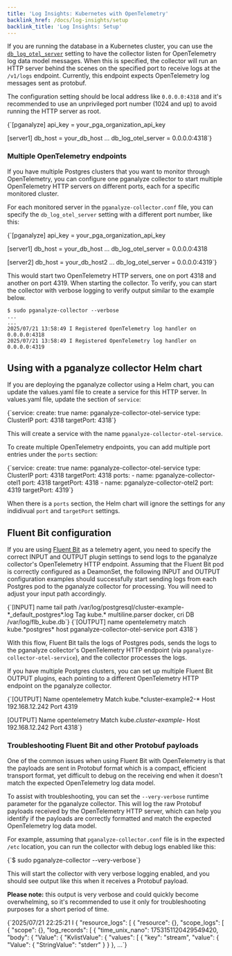 ```yaml
---
title: 'Log Insights: Kubernetes with OpenTelemetry'
backlink_href: /docs/log-insights/setup
backlink_title: 'Log Insights: Setup'
---
```


If you are running the database in a Kubernetes cluster, you can use the
[`db_log_otel_server`](/docs/collector/settings#self-managed-servers) setting to
have the collector listen for OpenTelemetry log data model messages.
When this is specified, the collector will run an HTTP server behind the scenes
on the specified port to receive logs at the `/v1/logs` endpoint. Currently, this endpoint
expects OpenTelemetry log messages sent as protobuf.

The configuration setting should be local address like `0.0.0.0:4318` and
it's recommended to use an unprivileged port number (1024 and up) to avoid
running the HTTP server as root.


<CodeBlock language="text">
{`[pganalyze]
api_key = your_pga_organization_api_key
 
[server1]
db_host = your_db_host
...
db_log_otel_server = 0.0.0.0:4318`}
</CodeBlock>

### Multiple OpenTelemetry endpoints
If you have multiple Postgres clusters that you want to monitor through OpenTelemetry, you can
configure one pganalyze collector to start multiple OpenTelemetry HTTP servers on different ports,
each for a specific monitored cluster.

For each monitored server in the `pganalyze-collector.conf` file, you can specify
the `db_log_otel_server` setting with a different port number, like this:

<CodeBlock language="text">
{`[pganalyze]
api_key = your_pga_organization_api_key
 
[server1]
db_host = your_db_host
...
db_log_otel_server = 0.0.0.0:4318
 
[server2]
db_host = your_db_host2
...
db_log_otel_server = 0.0.0.0:4319`}
</CodeBlock>

This would start two OpenTelemetry HTTP servers, one on port 4318 and another on port 4319. When
starting the collector. To verify, you can start the collector with verbose logging to verify 
output similar to the example below.

```
$ sudo pganalyze-collector --verbose
...
...
2025/07/21 13:58:49 I Registered OpenTelemetry log handler on 0.0.0.0:4318
2025/07/21 13:58:49 I Registered OpenTelemetry log handler on 0.0.0.0:4319
```


## Using with a pganalyze collector Helm chart

If you are deploying the pganalyze collector using a Helm chart, you can update
the values.yaml file to create a service for this HTTP server.
In values.yaml file, update the section of `service`:

<CodeBlock language="yaml">
{`service:
  create: true
  name: pganalyze-collector-otel-service
  type: ClusterIP
  port: 4318
  targetPort: 4318`}
</CodeBlock>

This will create a service with the name `pganalyze-collector-otel-service`.

To create multiple OpenTelemetry endpoints, you can add multiple port entries under the `ports` section:

<CodeBlock language="yaml">
{`service:
  create: true
  name: pganalyze-collector-otel-service
  type: ClusterIP
  port: 4318
  targetPort: 4318
  ports:
    - name: pganalyze-collector-otel1
      port: 4318
      targetPort: 4318
    - name: pganalyze-collector-otel2
      port: 4319
      targetPort: 4319`}
</CodeBlock>

When there is a `ports` section, the Helm chart will ignore the settings 
for any indidivual `port` and `targetPort` settings.


## Fluent Bit configuration
If you are using [Fluent Bit](https://fluentbit.io/) as a telemetry agent, you need to specify
the correct INPUT and OUTPUT plugin settings to send logs to the pganalyze collector's OpenTelemetry 
HTTP endpoint. Assuming that the Fluent Bit pod is correctly configured as a DeamonSet, the 
following INPUT and OUTPUT configuration examples should successfully start sending logs from
each Postgres pod to the pganalyze collector for processing. You will need to adjust your input
path accordingly.

<CodeBlock language="text">
{`[INPUT]
    name  tail
    path  /var/log/postgresql/cluster-example-*_default_postgres*.log
    Tag kube.*
    multiline.parser docker, cri
    DB /var/log/flb_kube.db`}
</CodeBlock>

<CodeBlock language="text">
{`[OUTPUT]
  name  opentelemetry
  match kube.*postgres*
  host  pganalyze-collector-otel-service
  port  4318`}
</CodeBlock>

With this flow, Fluent Bit tails the logs of Postgres pods, sends the logs to the
pganalyze collector's OpenTelemetry HTTP endpoint (via `pganalyze-collector-otel-service`),
and the collector processes the logs.

If you have multiple Postgres clusters, you can set up multiple Fluent Bit OUTPUT
plugins, each pointing to a different OpenTelemetry HTTP endpoint on the pganalyze collector. 

<CodeBlock language="text">
{`[OUTPUT]
    Name  opentelemetry
    Match kube.*cluster-example2-*
    Host  192.168.12.242
    Port  4319
 
[OUTPUT]
    Name  opentelemetry
    Match kube.*cluster-example-*
    Host  192.168.12.242
    Port  4318`}
</CodeBlock>

### Troubleshooting Fluent Bit and other Protobuf payloads
One of the common issues when using Fluent Bit with OpenTelemetry is that
the payloads are sent in Protobuf format which is a compact, efficient transport
format, yet difficult to debug on the receiving end when it doesn't match the
expected OpenTelemetry log data model.

To assist with troubleshooting, you can set the `--very-verbose` runtime parameter
for the pganalyze collector. This will log the raw Protobuf payloads received
by the OpenTelemetry HTTP server, which can help you identify if the payloads
are correctly formatted and match the expected OpenTelemetry log data model.

For example, assuming that `pganalyze-collector.conf` file is in the expected `/etc` location,
you can run the collector with debug logs enabled like this:

<CodeBlock language="bash">
{`$ sudo pganalyze-collector --very-verbose`}
</CodeBlock>

This will start the collector with very verbose logging enabled, and you should see
output like this when it receives a Protobuf payload. 

**Please note:** this output is very verbose and could quickly become overwhelming, 
so it's recommended to use it only for troubleshooting purposes for a short period of time.

<CodeBlock language="json">
{`2025/07/21 22:25:21 I {
  "resource_logs": [
    {
      "resource": {},
      "scope_logs": [
        {
          "scope": {},
          "log_records": [
            {
              "time_unix_nano": 1753151120429549420,
              "body": {
                "Value": {
                  "KvlistValue": {
                    "values": [
                      {
                        "key": "stream",
                        "value": {
                          "Value": {
                            "StringValue": "stderr"
                          }
                        }
                      },
...`}
</CodeBlock>

